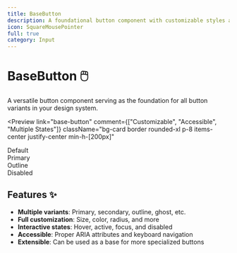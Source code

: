 ```yaml
---
title: BaseButton
description: A foundational button component with customizable styles and states
icon: SquareMousePointer
full: true
category: Input
---
```



# BaseButton 🖱️

A versatile button component serving as the foundation for all button variants in your design system.

<Preview
  link="base-button"
  comment={["Customizable", "Accessible", "Multiple States"]}
  className="bg-card border rounded-xl p-8   items-center justify-center min-h-[200px]"
>
<div className='mx-2'/>
<div className='mx-2'/>
  <BaseButton>Default</BaseButton>
<div className='mx-2'/>
  <BaseButton variant="primary">Primary</BaseButton>
<div className='mx-2'/>
  <BaseButton variant="outline">Outline</BaseButton>
<div className='mx-2'/>
  <BaseButton disabled>Disabled</BaseButton>
</Preview>

## Features ✨

- **Multiple variants**: Primary, secondary, outline, ghost, etc.
- **Full customization**: Size, color, radius, and more
- **Interactive states**: Hover, active, focus, and disabled
- **Accessible**: Proper ARIA attributes and keyboard navigation
- **Extensible**: Can be used as a base for more specialized buttons

